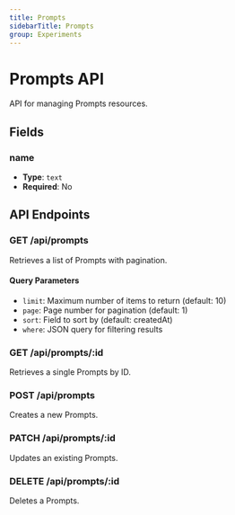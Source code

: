 ```yaml
---
title: Prompts
sidebarTitle: Prompts
group: Experiments
---
```


# Prompts API

API for managing Prompts resources.

## Fields

### name

- **Type**: `text`
- **Required**: No





## API Endpoints

### GET /api/prompts
Retrieves a list of Prompts with pagination.

#### Query Parameters
- `limit`: Maximum number of items to return (default: 10)
- `page`: Page number for pagination (default: 1)
- `sort`: Field to sort by (default: createdAt)
- `where`: JSON query for filtering results

### GET /api/prompts/:id
Retrieves a single Prompts by ID.

### POST /api/prompts
Creates a new Prompts.

### PATCH /api/prompts/:id
Updates an existing Prompts.

### DELETE /api/prompts/:id
Deletes a Prompts.

